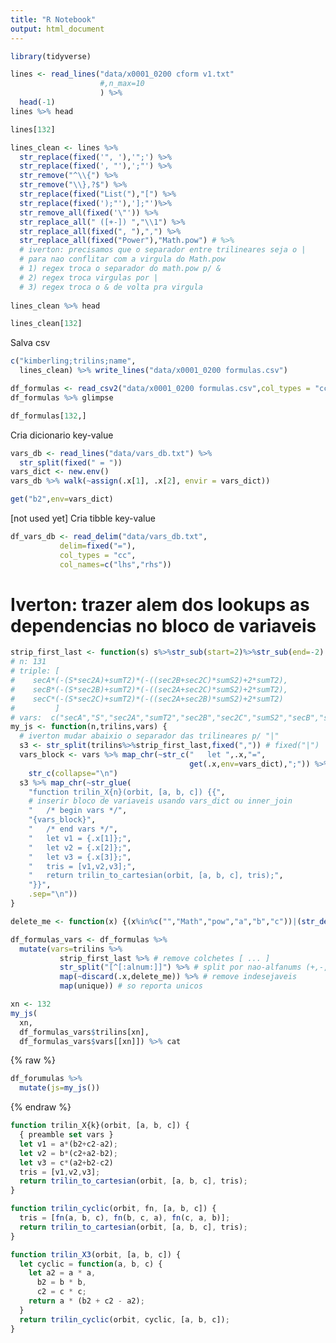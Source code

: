 ```yaml
---
title: "R Notebook"
output: html_document
---
```


```r
library(tidyverse)
```

```r
lines <- read_lines("data/x0001_0200 cform v1.txt"
                    #,n_max=10
                    ) %>%
  head(-1)
lines %>% head
```

```r
lines[132]
```


```r
lines_clean <- lines %>%
  str_replace(fixed('", '),'";') %>%
  str_replace(fixed(', "'),';"') %>%
  str_remove("^\\{") %>%
  str_remove("\\},?$") %>%
  str_replace(fixed("List("),"[") %>%
  str_replace(fixed(');"'),'];"')%>%
  str_remove_all(fixed('\"')) %>%
  str_replace_all(" ([+-]) ","\\1") %>%
  str_replace_all(fixed(", "),",") %>%
  str_replace_all(fixed("Power"),"Math.pow") # %>%
  # iverton: precisamos que o separador entre trilineares seja o |
  # para nao conflitar com a virgula do Math.pow
  # 1) regex troca o separador do math.pow p/ & 
  # 2) regex troca virgulas por |
  # 3) regex troca o & de volta pra virgula
  
lines_clean %>% head
```

```r
lines_clean[132]
```

Salva csv

```r
c("kimberling;trilins;name",
  lines_clean) %>% write_lines("data/x0001_0200 formulas.csv")
```


```r
df_formulas <- read_csv2("data/x0001_0200 formulas.csv",col_types = "ccc")
df_formulas %>% glimpse
```

```r
df_formulas[132,]
```


Cria dicionario key-value

```r
vars_db <- read_lines("data/vars_db.txt") %>%
  str_split(fixed(" = "))
vars_dict <- new.env()
vars_db %>% walk(~assign(.x[1], .x[2], envir = vars_dict))
```

```r
get("b2",env=vars_dict)
```

[not used yet] Cria tibble key-value

```r
df_vars_db <- read_delim("data/vars_db.txt",
           delim=fixed("="),
           col_types = "cc",
           col_names=c("lhs","rhs"))
```

# Iverton: trazer alem dos lookups as dependencias no bloco de variaveis 

```r
strip_first_last <- function(s) s%>%str_sub(start=2)%>%str_sub(end=-2)
# n: 131
# triple: [
#    secA*(-(S*sec2A)+sumT2)*(-((sec2B+sec2C)*sumS2)+2*sumT2),
#    secB*(-(S*sec2B)+sumT2)*(-((sec2A+sec2C)*sumS2)+2*sumT2),
#    secC*(-(S*sec2C)+sumT2)*(-((sec2A+sec2B)*sumS2)+2*sumT2)
#         ]
# vars:  c("secA","S","sec2A","sumT2","sec2B","sec2C","sumS2","secB","secC") 
my_js <- function(n,trilins,vars) {
  # iverton mudar abaixio o separador das trilineares p/ "|"
  s3 <- str_split(trilins%>%strip_first_last,fixed(",")) # fixed("|")
  vars_block <- vars %>% map_chr(~str_c("   let ",.x,"=",
                                        get(.x,env=vars_dict),";")) %>%
    str_c(collapse="\n")
  s3 %>% map_chr(~str_glue(
    "function trilin_X{n}(orbit, [a, b, c]) {{",
    # inserir bloco de variaveis usando vars_dict ou inner_join
    "   /* begin vars */",
    "{vars_block}",
    "   /* end vars */",
    "   let v1 = {.x[1]};",
    "   let v2 = {.x[2]};",
    "   let v3 = {.x[3]};",
    "   tris = [v1,v2,v3];",
    "   return trilin_to_cartesian(orbit, [a, b, c], tris);",
    "}}",
    .sep="\n"))
}
```

```r
delete_me <- function(x) {(x%in%c("","Math","pow","a","b","c"))|(str_detect(x,"^[:digit:]$"))}

df_formulas_vars <- df_formulas %>%
  mutate(vars=trilins %>%
           strip_first_last %>% # remove colchetes [ ... ]
           str_split("[^[:alnum:]]") %>% # split por nao-alfanums (+,-,/)
           map(~discard(.x,delete_me)) %>% # remove indesejaveis
           map(unique)) # so reporta unicos
```


```r
xn <- 132
my_js(
  xn,
  df_formulas_vars$trilins[xn],
  df_formulas_vars$vars[[xn]]) %>% cat
```

{% raw %}
```r
df_forumulas %>%
  mutate(js=my_js())
```
{% endraw %}


```js
function trilin_X{k}(orbit, [a, b, c]) {
  { preamble set vars }
  let v1 = a*(b2+c2-a2);
  let v2 = b*(c2+a2-b2);
  let v3 = c*(a2+b2-c2)
  tris = [v1,v2,v3];
  return trilin_to_cartesian(orbit, [a, b, c], tris);
}

function trilin_cyclic(orbit, fn, [a, b, c]) {
  tris = [fn(a, b, c), fn(b, c, a), fn(c, a, b)];
  return trilin_to_cartesian(orbit, [a, b, c], tris);
}

function trilin_X3(orbit, [a, b, c]) {
  let cyclic = function(a, b, c) {
    let a2 = a * a,
      b2 = b * b,
      c2 = c * c;
    return a * (b2 + c2 - a2);
  }
  return trilin_cyclic(orbit, cyclic, [a, b, c]);
}



```
